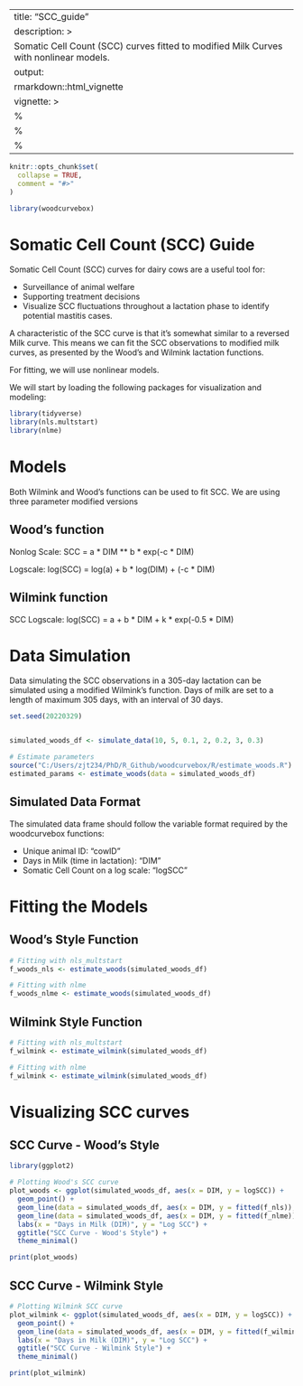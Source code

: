 
---
title: "SCC_guide"
description: >
  Somatic Cell Count (SCC) curves fitted to modified Milk Curves with nonlinear models.
output: 
  rmarkdown::html_vignette
vignette: >
  %\VignetteIndexEntry{SCC_guide}
  %\VignetteEngine{knitr::rmarkdown}
  %\VignetteEncoding{UTF-8}
---


```r
knitr::opts_chunk$set(
  collapse = TRUE,
  comment = "#>"
)
```

```r
library(woodcurvebox)
```


# Somatic Cell Count (SCC) Guide

Somatic Cell Count (SCC) curves for dairy cows are a useful tool for:

* Surveillance of animal welfare
* Supporting treatment decisions
* Visualize SCC fluctuations throughout a lactation phase to identify potential mastitis cases.

A characteristic of the SCC curve is that it's somewhat similar to a reversed Milk curve.
This means we can fit the SCC observations to modified milk curves, as presented by the Wood's and Wilmink lactation functions.

For fitting, we will use nonlinear models.

We will start by loading the following packages for visualization and modeling:


```r
library(tidyverse)
library(nls.multstart)
library(nlme)
```


# Models
Both Wilmink and Wood's functions can be used to fit SCC. We are using three parameter modified versions


## Wood's function

Nonlog Scale:
SCC = a * DIM ** b * exp(-c * DIM)

Logscale:
log(SCC) = log(a) + b * log(DIM) + (-c * DIM)


## Wilmink function

SCC Logscale:
log(SCC) = a + b * DIM + k * exp(-0.5 * DIM)


# Data Simulation

Data simulating the SCC observations in a 305-day lactation can be simulated using a modified Wilmink's function. Days of milk are set to a length of maximum 305 days, with an interval of 30 days.


```r
set.seed(20220329)


simulated_woods_df <- simulate_data(10, 5, 0.1, 2, 0.2, 3, 0.3)

# Estimate parameters
source("C:/Users/zjt234/PhD/R_Github/woodcurvebox/R/estimate_woods.R")
estimated_params <- estimate_woods(data = simulated_woods_df)


```

## Simulated Data Format

The simulated data frame should follow the variable format required by the woodcurvebox functions:

* Unique animal ID: "cowID"
* Days in Milk (time in lactation): "DIM"
* Somatic Cell Count on a log scale: "logSCC"


# Fitting the Models

## Wood's Style Function

```r
# Fitting with nls_multstart
f_woods_nls <- estimate_woods(simulated_woods_df)

# Fitting with nlme
f_woods_nlme <- estimate_woods(simulated_woods_df)

```

## Wilmink Style Function

```r
# Fitting with nls_multstart
f_wilmink <- estimate_wilmink(simulated_woods_df)

# Fitting with nlme
f_wilmink <- estimate_wilmink(simulated_woods_df)

```


# Visualizing SCC curves

## SCC Curve - Wood's Style

```r
library(ggplot2)

# Plotting Wood's SCC curve
plot_woods <- ggplot(simulated_woods_df, aes(x = DIM, y = logSCC)) +
  geom_point() +
  geom_line(data = simulated_woods_df, aes(x = DIM, y = fitted(f_nls)), color = "blue", linetype = "dashed") +
  geom_line(data = simulated_woods_df, aes(x = DIM, y = fitted(f_nlme)), color = "red", linetype = "dashed") +
  labs(x = "Days in Milk (DIM)", y = "Log SCC") +
  ggtitle("SCC Curve - Wood's Style") +
  theme_minimal()

print(plot_woods)

```

## SCC Curve - Wilmink Style

```r
# Plotting Wilmink SCC curve
plot_wilmink <- ggplot(simulated_woods_df, aes(x = DIM, y = logSCC)) +
  geom_point() +
  geom_line(data = simulated_woods_df, aes(x = DIM, y = fitted(f_wilmink)), color = "green", linetype = "dashed") +
  labs(x = "Days in Milk (DIM)", y = "Log SCC") +
  ggtitle("SCC Curve - Wilmink Style") +
  theme_minimal()

print(plot_wilmink)

```


